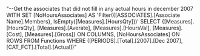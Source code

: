 "--Get the associates that did not fill in any actual hours in december 2007
WITH SET [NoHoursAssociates] AS 'Filter({[ASSOCIATES].[Associate Name].Members}, IsEmpty([Measures].[HoursQty]))'
SELECT {[Measures].[HoursQty], [Measures].[Averate], [Measures].[HoursVal], [Measures].[Cost], [Measures].[Gross]} ON COLUMNS,
            [NoHoursAssociates]  ON ROWS
FROM Functions
WHERE ([PERIODS].[Total].[2007].[Dec 2007], [CAT_FCT].[Total].[Actual])"
